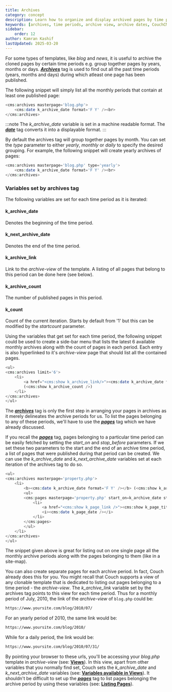 ```yaml
---
title: Archives
category: concept
description: Learn how to organize and display archived pages by time periods in CouchCMS using the archives tag
keywords: [archives, time periods, archive view, archive dates, CouchCMS archives]
sidebar:
    order: 12
author: Kamran Kashif
lastUpdated: 2025-03-20
---
```


For some types of templates, like *blog* and *news*, it is useful to archive the cloned pages by certain time periods e.g. group together pages by years, months or days.
[***Archives***](../../tags-reference/archives/) tag is used to find out all the past time periods (years, months and days) during which atleast one page has been published.

The following snippet will simply list all the monthly periods that contain at least one published page:

```php title="archive-example.php"
<cms:archives masterpage='blog.php'>
    <cms:date k_archive_date format='F Y' /><br>
</cms:archives>
```

:::note
The *k_archive_date* variable is set in a machine readable format.
The [***date***](../../tags-reference/date/) tag converts it into a displayable format.
:::

By default the archives tag will group together pages by month. You can set the *type* parameter to either *yearly*, *monthly* or *daily* to specify the desired grouping. For example, the following snippet will create yearly archives of pages:

```php title="yearly-archive.php"
<cms:archives masterpage='blog.php' type='yearly'>
    <cms:date k_archive_date format='F Y' /><br>
</cms:archives>
```

### Variables set by archives tag

The following variables are set for each time period as it is iterated:

#### k_archive_date

Denotes the beginning of the time period.

#### k_next_archive_date

Denotes the end of the time period.

#### k_archive_link

Link to the *archive-view* of the template.
A listing of all pages that belong to this period can be done here (see below).

#### k_archive_count

The number of published pages in this period.

#### k_count

Count of the current iteration.
Starts by default from '1' but this can be modified by the *startcount* parameter.

Using the variables that get set for each time period, the following snippet could be used to create a side-bar menu that lists the latest 6 available monthly archives along with the count of pages in each period. Each entry is also hyperlinked to it's *archive-view* page that should list all the contained pages.

```php title="archive-menu.php"
<ul>
<cms:archives limit='6'>
    <li>
        <a href="<cms:show k_archive_link/>"><cms:date k_archive_date format='F Y' /></a>
        (<cms:show k_archive_count />)
    </li>
</cms:archives>
</ul>
```

The [***archives***](../../tags-reference/archives.html) tag is only the first step in arranging your pages in archives as it merely delineates the archive periods for us.
To list the pages belonging to any of these periods, we'll have to use the [***pages***](../../tags-reference/pages.html) tag which we have already discussed.

If you recall the [***pages***](../../tags-reference/pages.html) tag, pages belonging to a particular time period can be easily fetched by setting the *start\_on* and *stop\_before* parameters.
If we set these two parameters to the start and the end of an archive time period, a list of pages that were published during that period can be created.
We can use the *k_archive_date* and *k_next_archive_date* variables set at each iteration of the archives tag to do so.

```php title="archive-list.php"
<ul>
<cms:archives masterpage='property.php'>
    <li>
        <b><cms:date k_archive_date format='F Y' /></b> (<cms:show k_archive_count />)
        <ul>
        <cms:pages masterpage='property.php' start_on=k_archive_date stop_before=k_next_archive_date>
            <li>
                <a href="<cms:show k_page_link />"><cms:show k_page_title /></a>
                <i><cms:date k_page_date /></i>
            </li>
        </cms:pages>
        </ul>
    </li>
</cms:archives>
</ul>
```

The snippet given above is great for listing out on one single page all the monthly archive periods along with the pages belonging to them (like in a site-map).

You can also create separate pages for each archive period.
In fact, Couch already does this for you.
You might recall that Couch supports a view of any clonable template that is dedicated to listing out pages belonging to a time period - the *archive-view*.
The *k_archive_link* variable set by the archives tag points to this view for each time period.
Thus for a monthly period of July, 2010, the link of the *archive-view* of `blog.php` could be:

```txt
https://www.yoursite.com/blog/2010/07/
```

For an yearly period of 2010, the same link would be:

```txt
https://www.yoursite.com/blog/2010/
```

While for a daily period, the link would be:

```txt
https://www.yoursite.com/blog/2010/07/31/
```

By pointing your browser to these urls, you'll be accessing your *blog.php* template in *archive-view* (see: [**Views**](../views/)).
In this view, apart from other variables that you normally find set, Couch sets the *k_archive_date* and *k_next_archive_date* variables (see: [**Variables available in Views**](../variables-in-views/)).
It shouldn't be difficult to set up the [***pages***](../../tags-reference/pages/) tag to list pages belonging the archive period by using these variables (see: [**Listing Pages**](../listing-pages/)).
